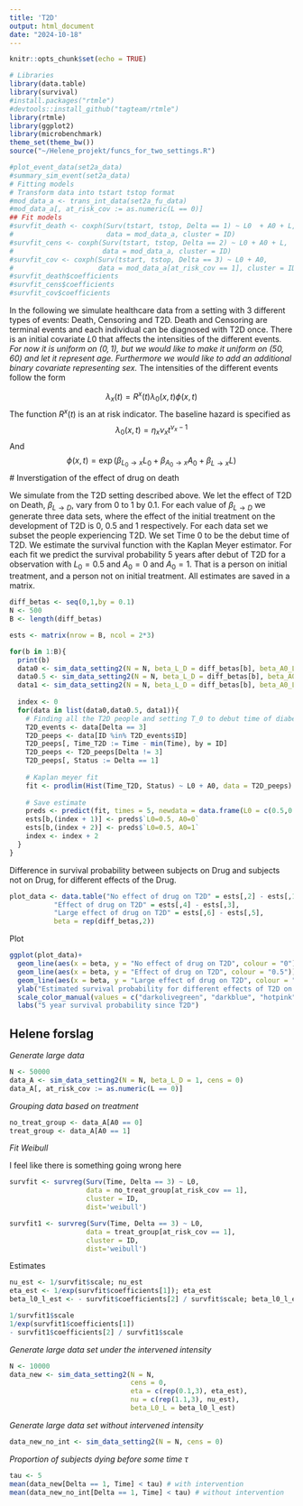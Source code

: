 ```yaml
---
title: 'T2D'
output: html_document
date: "2024-10-18"
---
```


```r
knitr::opts_chunk$set(echo = TRUE)
```


```r
# Libraries
library(data.table)
library(survival)
#install.packages("rtmle")
#devtools::install_github("tagteam/rtmle")
library(rtmle)
library(ggplot2)
library(microbenchmark)
theme_set(theme_bw())
source("~/Helene_projekt/funcs_for_two_settings.R")
```

```r
#plot_event_data(set2a_data)
#summary_sim_event(set2a_data)
# Fitting models
# Transform data into tstart tstop format
#mod_data_a <- trans_int_data(set2a_fu_data)
#mod_data_a[, at_risk_cov := as.numeric(L == 0)]
## Fit models
#survfit_death <- coxph(Surv(tstart, tstop, Delta == 1) ~ L0  + A0 + L, 
#                       data = mod_data_a, cluster = ID)
#survfit_cens <- coxph(Surv(tstart, tstop, Delta == 2) ~ L0 + A0 + L, 
#                      data = mod_data_a, cluster = ID)
#survfit_cov <- coxph(Surv(tstart, tstop, Delta == 3) ~ L0 + A0, 
#                     data = mod_data_a[at_risk_cov == 1], cluster = ID)
#survfit_death$coefficients 
#survfit_cens$coefficients 
#survfit_cov$coefficients
```

In the following we simulate healthcare data from a setting with 3 different types of events: Death, Censoring and T2D. Death and Censoring are terminal events and each individual can be diagnosed with T2D once. There is an initial covariate $L0$ that affects the intensities of the different events. *For now it is uniform on $(0,1)$, but we would like to make it uniform on $(50,60)$ and let it represent age. Furthermore we would like to add an additional binary covariate representing sex.* The intensities of the different events follow the form

$$\lambda_{x}(t) =  R^x(t) \lambda_{0}(x,t)\phi(x,t)$$
The function $R^x(t)$ is an at risk indicator. The baseline hazard is specified as
$$\lambda_{0}(x,t)=\eta_x \nu_x t^{\nu_x-1} $$
And
$$\phi(x,t) = \exp (\beta_{L_0 \to x} L_0 + \beta_{A_0 \to x} A_0 + \beta_{L \to x} L)$$
# Inverstigation of the effect of drug on death

We simulate from the T2D setting described above. We let the effect of T2D on Death, $\beta_{L \to D}$, vary from $0$ to $1$ by $0.1$. For each value of $\beta_{L \to D}$ we generate three data sets, where the effect of the initial treatment on the development of T2D is $0$, $0.5$ and $1$ respectively. For each data set we subset the people experiencing T2D. We set Time 0 to be the debut time of T2D. We estimate the survival function with the Kaplan Meyer estimator. For each fit we predict the survival probability 5 years after debut of T2D for a observation with $L_0 = 0.5$ and $A_0 = 0$ and $A_0 = 1$. That is a person on initial treatment, and a person not on initial treatment. All estimates are saved in a matrix. 

```r
diff_betas <- seq(0,1,by = 0.1)
N <- 500
B <- length(diff_betas)

ests <- matrix(nrow = B, ncol = 2*3)

for(b in 1:B){
  print(b)
  data0 <- sim_data_setting2(N = N, beta_L_D = diff_betas[b], beta_A0_L = 0)
  data0.5 <- sim_data_setting2(N = N, beta_L_D = diff_betas[b], beta_A0_L = 0.5)
  data1 <- sim_data_setting2(N = N, beta_L_D = diff_betas[b], beta_A0_L = 1)
  
  index <- 0
  for(data in list(data0,data0.5, data1)){
    # Finding all the T2D people and setting T_0 to debut time of diabetes
    T2D_events <- data[Delta == 3]
    T2D_peeps <- data[ID %in% T2D_events$ID]
    T2D_peeps[, Time_T2D := Time - min(Time), by = ID]
    T2D_peeps <- T2D_peeps[Delta != 3]
    T2D_peeps[, Status := Delta == 1]
    
    # Kaplan meyer fit
    fit <- prodlim(Hist(Time_T2D, Status) ~ L0 + A0, data = T2D_peeps)
    
    # Save estimate
    preds <- predict(fit, times = 5, newdata = data.frame(L0 = c(0.5,0.5), A0 = c(0,1)))
    ests[b,(index + 1)] <- preds$`L0=0.5, A0=0`
    ests[b,(index + 2)] <- preds$`L0=0.5, A0=1`
    index <- index + 2
  }
}
```

Difference in survival probability between subjects on Drug and subjects not on Drug, for different effects of the Drug. 
```r
plot_data <- data.table("No effect of drug on T2D" = ests[,2] - ests[,1], 
           "Effect of drug on T2D" = ests[,4] - ests[,3], 
           "Large effect of drug on T2D" = ests[,6] - ests[,5],
           beta = rep(diff_betas,2))
```

Plot
```r
ggplot(plot_data)+
  geom_line(aes(x = beta, y = "No effect of drug on T2D", colour = "0"))+
  geom_line(aes(x = beta, y = "Effect of drug on T2D", colour = "0.5"))+
  geom_line(aes(x = beta, y = "Large effect of drug on T2D", colour = "1"))+
  ylab("Estimated survival probability for different effects of T2D on Death")+
  scale_color_manual(values = c("darkolivegreen", "darkblue", "hotpink"))
  labs("5 year survival probability since T2D")
```

## Helene forslag

*Generate large data*

```r
N <- 50000
data_A <- sim_data_setting2(N = N, beta_L_D = 1, cens = 0)
data_A[, at_risk_cov := as.numeric(L == 0)]
```

*Grouping data based on treatment*

```r
no_treat_group <- data_A[A0 == 0]
treat_group <- data_A[A0 == 1]
```

*Fit Weibull*

I feel like there is something going wrong here
```r
survfit <- survreg(Surv(Time, Delta == 3) ~ L0, 
                   data = no_treat_group[at_risk_cov == 1], 
                   cluster = ID,
                   dist='weibull')

survfit1 <- survreg(Surv(Time, Delta == 3) ~ L0, 
                   data = treat_group[at_risk_cov == 1], 
                   cluster = ID,
                   dist='weibull')
```


Estimates
```r
nu_est <- 1/survfit$scale; nu_est
eta_est <- 1/exp(survfit$coefficients[1]); eta_est
beta_l0_l_est <- - survfit$coefficients[2] / survfit$scale; beta_l0_l_est

1/survfit1$scale
1/exp(survfit1$coefficients[1])
- survfit1$coefficients[2] / survfit1$scale
```

*Generate large data set under the intervened intensity *
```r
N <- 10000
data_new <- sim_data_setting2(N = N, 
                              cens = 0,
                              eta = c(rep(0.1,3), eta_est),
                              nu = c(rep(1.1,3), nu_est),
                              beta_L0_L = beta_l0_l_est)
```

*Generate large data set without intervened intensity *
```r
data_new_no_int <- sim_data_setting2(N = N, cens = 0)
```

*Proportion of subjects dying before some time $\tau$*
```r
tau <- 5
mean(data_new[Delta == 1, Time] < tau) # with intervention
mean(data_new_no_int[Delta == 1, Time] < tau) # without intervention
```


